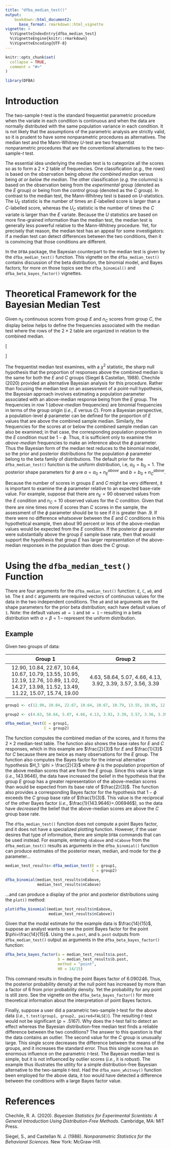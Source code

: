 ```yaml
---
title: "dfba_median_test()"
output:
    bookdown::html_document2:
      base_format: rmarkdown::html_vignette
vignette: >
  %\VignetteIndexEntry{dfba_median_test}
  %\VignetteEngine{knitr::rmarkdown}
  %\VignetteEncoding{UTF-8}
---
```


```r
knitr::opts_chunk$set(
  collapse = TRUE,
  comment = "#>"
)
```

```r
library(DFBA)
```

# Introduction

The two-sample $t$-test is the standard frequentist parametric procedure when the variate in each condition is continuous and when the data are normally distributed with the same population variance in each condition. It is not likely that the assumptions of the parametric analysis are strictly valid, so it is prudent to have some nonparametric procedures as alternatives. The median test and the Mann-Whitney $U$-test are two frequentist nonparametric procedures that are the conventional alternatives to the two-sample-$t$ test. 
 
The essential idea underlying the median test is to categorize all the scores so as to form a $2 \times 2$ table of frequencies. One classification (*e.g.*, the *rows*) is based on the observation being *above the combined median* versus being *at or below the median*. The other classification (*e.g.* the columns) is based on the observation being from the *experimental* group (denoted as the $E$ group) or being from the *control* group (denoted as the $C$ group). In contrast to the median test, the Mann-Whitney test is based on $U$-statistics. The $U_E$ statistic is the number of times an $E$-labelled score is larger than a $C$-labelled score, whereas the $U_C$ statistic is the number of times the $C$ variate is larger than the $E$ variate. Because the $U$ statistics are based on more fine-grained information than the median test, the median test is generally less powerful relative to the Mann-Whitney procedure. Yet, for precisely that reason, the median test has an appeal for some investigators: if a median test can detect differences between the two conditions, then it is convincing that those conditions are different.
 
In the `DFBA` package, the Bayesian counterpart to the median test is given by the `dfba_median_test()` function. This vignette on the `dfba_median_test()` contains discussion of the beta distribution, the binomial model, and Bayes factors; for more on those topics see the `dfba_binomial()` and `dfba_beta_bayes_factor()` vignettes.
 
# Theoretical Framework for the Bayesian Median Test

Given $n_E$ continuous scores from group $E$ and $n_C$ scores from group $C$, the display below helps to define the frequencies associated with the median test where the rows of the $2 \times 2$ table are organized in relation to the combined median.

\[
   \begin{array}{c|cc|c}
   & E \hskip 1mm &  C\hskip 1mm &  \\
   \hline
   above\,\,median & n_E^{above} & n_C^{above} & n_E^{above} + n_C^{above}\\
   & & &\\
   at\,\,or\,\,below\,\,median & n_E^{below} & n_C^{below} & n_E^{below} + n_C^{below}\\
    \hline
    & & &\\
   & n_E & n_C & n_E+n_C
   \end{array}
 \] 

The frequentist median test examines, with a $\chi^2$ statistic, the sharp null hypothesis that the proportion of responses above the combined median is the same for both the $E$ and $C$ groups (Siegel & Castellan, 1988). Chechile (2020) provided an alternative Bayesian analysis for this procedure. Rather than focusing the median test on an assessment of a point-null hypothesis, the Bayesian approach involves estimating a population parameter associated with an above-median response being from the $E$ group. The frequencies in row 1 (*above-median* frequencies) are binomial frequencies in terms of the group origin (*i.e.*, $E$ versus $C$). From a Bayesian perspective, a population-level $\phi$ parameter can be defined for the proportion of $E$ values that are above the combined sample median. Similarly, the frequencies for the scores at or below the combined sample median can also be examined; in that case, the corresponding population proportion in the $E$ condition must be $1-\phi$. Thus, it is sufficient only to examine the *above-median* frequencies to make an inference about the $\phi$ parameter. Thus the Bayesian form of the median test reduces to the binomial model, so the prior and posterior distributions for the population $\phi$ parameter belong to the beta family of distributions. The default prior for the `dfba_median_test()` function is the uniform distribution, i.e, $a_0 = b_0 = 1$. The posterior shape parameters for $\phi$ are $a = a_0 + n_E^{above}$ and $b = b_0 + n_C^{above}$.

Because the number of scores in groups $E$ and $C$ might be very different, it is important to examine the $\phi$ parameter relative to an expected base-rate value. For example, suppose that there are $n_E = 90$ observed values from the $E$ condition and  $n_C = 10$ observed values for the $C$ condition. Given that there are nine times more $E$ scores than $C$ scores in the sample, the assessment of the $\phi$ parameter should be to see if it is greater than $.9$. If there were no difference whatsoever between the $E$ and $C$ conditions in this hypothetical example, then about $90$ percent or less of the above-median values would be expected from the $E$ condition. If the posterior $\phi$ parameter were substantially above the group $E$ sample base rate, then that would support the hypothesis that group $E$ has larger representation of the above-median responses in the population than does the $C$ group.


# Using the `dfba_median_test()` Function 

There are four arguments for the `dfba_median_test()` function: `E`, `C`, `a0`, and `b0`. The `E` and `C` arguments are required vectors of continuous values for the data in the two independent conditions. The `a0` and `b0` arguments are the shape parameters for the prior beta distribution; each have default values of `1`. Note: the default values `a0 = 1` and `b0 = 1` -- resulting in a beta distribution with $\alpha = \beta = 1$ -- represent the uniform distribution. 

## Example

Given two groups of data:

| Group 1 | Group 2 |
|:-------:|:-------:|
|12.90, 10.84, 22.67, 10.64, 10.67, 10.79, 13.55, 10.95, 12.19, 12.76, 10.89, 11.02, 14.27, 13.98, 11.52, 13.49, 11.22, 15.07, 15.74, 19.00| 4.63, 58.64, 5.07, 4.66, 4.13, 3.92, 3.39, 3.57, 3.56, 3.39|

```r
group1 <- c(12.90, 10.84, 22.67, 10.64, 10.67, 10.79, 13.55, 10.95, 12.19, 12.76, 10.89, 11.02, 14.27, 13.98, 11.52, 13.49, 11.22, 15.07, 15.74, 19.00)

group2 <- c(4.63, 58.64, 5.07, 4.66, 4.13, 3.92, 3.39, 3.57, 3.56, 3.39)

dfba_median_test(E = group1, 
                 C = group2)

```


The function computes the combined median of the scores, and it forms the $2 \times 2$ median-test table. The function also shows the base rates for $E$ and $C$ responses, which in this example are $\frac{2}{3}$ for $E$ and $\frac{1}{3}$ for $C$ because there are twice as many observations for the $E$ group. The function also computes the Bayes factor for the interval alternative hypothesis $H_1: \phi > \frac{2}{3}$ where $\phi$ is the population proportion of the above median scores that are from the $E$ group. Since this value is large (*i.e.*, $143.9646$), the data have increased the belief in the hypothesis that the group $E$ group has a greater representation of the above-median scores than would be expected from its base rate of $\frac{2}{3}$. The function also provides a corresponding Bayes factor for the hypothesis that $1-\phi$ exceeds the $C$ group base rate of $\frac{1}{3}$. This value is the reciprocal of the other Bayes factor (*i.e.*, $\frac{1}{143.9646}=.006946$), so the data have *decreased* the belief that the above-median scores are above the $C$ group base rate.  

The `dfba_median_test()` function does not compute a point Bayes factor, and it does not have a specialized plotting function. However, if the user desires that type of information, there are simple `DFBA` commands that can be used instead. For example, entering `nEabove` and `nCabove` from the `dfba_median_test()` results as arguments in the `dfba_binomial()` function can produce estimates of the posterior mean, median, and mode for the $\phi$ parameter...



```r
median_test_results<-dfba_median_test(E = group1, 
                                      C = group2)

dfba_binomial(median_test_results$nEabove, 
              median_test_results$nCabove)
```

...and can produce a display of the prior and posterior distributions using the `plot()` method:

```r
plot(dfba_binomial(median_test_results$nEabove, 
                   median_test_results$nCabove))
```

Given that the modal estimate for the example data is $\frac{14}{15}$, suppose an analyst wants to see the point Bayes factor for the point $\phi=\frac{14}{15}$. Using the `a.post`, and `b.post` outputs from `dfba_median_test()` output as arguments in the `dfba_beta_bayes_factor()` function:

```r
dfba_beta_bayes_factor(a = median_test_results$a.post, 
                       b = median_test_results$b.post, 
                       method = "point", 
                       H0 = 14/15)
```

This command results in finding the point Bayes factor of $6.090246$. Thus, the posterior probability density at the null point has increased by more than a factor of $6$ from prior probability density. Yet the probability for any point is still zero. See the vignette on the `dfba_beta_bayes_factor()` for more theoretical information about the interpretation of point Bayes factors. 

Finally, suppose a user did a parametric two-sample $t$-test for the above data (*i.e.*, `t.test(group1, group2, paired=FALSE)`). The resulting $t$-test would not be significant ($p = .5167$). Why does the $t$-test fail to detect an effect whereas the Bayesian distribution-free median test finds a reliable difference between the two conditions? The answer to this question is that the data contains an outlier. The second value for the $C$ group is unusually large. This single score decreases the difference between the means of the groups, and it increases the standard error. Thus this single score has an enormous influence on the parametric $t$-test. The Bayesian median test is simple, but it is not influenced by outlier scores (*i.e.*, it is *robust*). The example thus illustrates the utility for a simple distribution-free Bayesian alternative to the two-sample $t$-test. Had the `dfba_mann_whitney()` function been employed for the above data, it too would have detected a difference between the conditions with a large Bayes factor value.  
  

# References 

Chechile, R. A. (2020). *Bayesian Statistics for Experimental Scientists: A General Introduction Using Distribution-Free Methods*. Cambridge, MA: MIT Press.

Siegel, S., and Castellan N. J. (1988). *Nonparametric Statistics for the Behavioral Sciences*. New York: McGraw-Hill.

